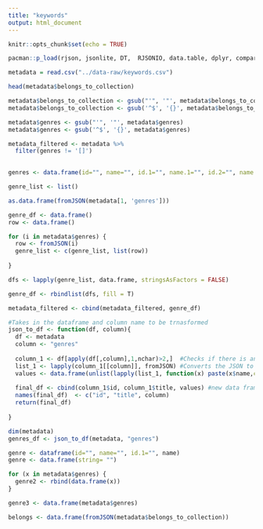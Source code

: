 ```yaml
---
title: "keywords"
output: html_document
---
```


```r
knitr::opts_chunk$set(echo = TRUE)
```


```r
pacman::p_load(rjson, jsonlite, DT,  RJSONIO, data.table, dplyr, compareDF)
```

```r
metadata = read.csv("../data-raw/keywords.csv")
```

```r
head(metadata$belongs_to_collection)
```

```r
metadata$belongs_to_collection <- gsub("'", '"', metadata$belongs_to_collection)
metadata$belongs_to_collection <- gsub('^$', '{}', metadata$belongs_to_collection)
```

```r
metadata$genres <- gsub("'", '"', metadata$genres)
metadata$genres <- gsub('^$', '{}', metadata$genres)
```


```r
metadata_filtered <- metadata %>% 
  filter(genres != '[]')
  
```


```r
genres <- data.frame(id="", name="", id.1="", name.1="", id.2="", name.2="", id.3="", name.3="")

genre_list <- list()

as.data.frame(fromJSON(metadata[1, 'genres']))

genre_df <- data.frame()
row <- data.frame()

for (i in metadata$genres) {
  row <- fromJSON(i)
  genre_list <- c(genre_list, list(row))
  
}

dfs <- lapply(genre_list, data.frame, stringsAsFactors = FALSE)

genre_df <- rbindlist(dfs, fill = T)

metadata_filtered <- cbind(metadata_filtered, genre_df)


```


```r
#Takes in the dataframe and column name to be trnasformed
json_to_df <- function(df, column){
  df <- metadata
  column <- "genres"
  
  column_1 <- df[apply(df[,column],1,nchar)>2,]  #Checks if there is an entry
  list_1 <- lapply(column_1[[column]], fromJSON) #Converts the JSON to a list
  values <- data.frame(unlist(lapply(list_1, function(x) paste(x$name,collapse = ",")))) #Collapsing all the values of the list as a key value pair
  
  final_df <- cbind(column_1$id, column_1$title, values) #new data frame with the key and values a s columns
  names(final_df)  <- c("id", "title", column)
  return(final_df)
  
}
```



```r
dim(metadata)
genres_df <- json_to_df(metadata, "genres")
```



```r
genre <- dataframe(id="", name="", id.1="", name)
genre <- data.frame(string= "")

for (x in metadata$genres) {
  genre2 <- rbind(data.frame(x))
}

genre3 <- data.frame(metadata$genres)

belongs <- data.frame(fromJSON(metadata$belongs_to_collection))
```